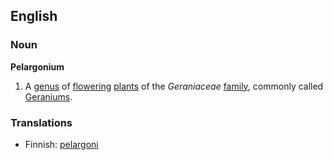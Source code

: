 ==English==
===Noun===
'''Pelargonium'''
{{wikipedia}}
# A [[genus]] of [[flower]]ing [[plant]]s of the ''Geraniaceae'' [[family]], commonly called [[Geranium]]s.

===Translations===
*Finnish: [[pelargoni]]